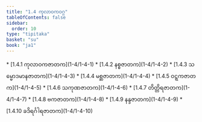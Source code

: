 ```yaml
---
title: "1.4 ကုလာဝကဝဂ္ဂ"
tableOfContents: false
sidebar:
  order: 10
type: "tipitaka"
basket: "su"
book: "ja1"
---
```



<DynamicBreadcrumb />



<TableOfContents book="ja1" section="1.4">
* [1.4.1 ကုလာဝကဇာတက](1-4/1-4-1)
* [1.4.2 နစ္စဇာတက](1-4/1-4-2)
* [1.4.3 သမ္မောဒမာနဇာတက](1-4/1-4-3)
* [1.4.4 မစ္ဆဇာတက](1-4/1-4-4)
* [1.4.5 ဝဋ္ဋကဇာတက](1-4/1-4-5)
* [1.4.6 သကုဏဇာတက](1-4/1-4-6)
* [1.4.7 တိတ္တိရဇာတက](1-4/1-4-7)
* [1.4.8 ဗကဇာတက](1-4/1-4-8)
* [1.4.9 နန္ဒဇာတက](1-4/1-4-9)
* [1.4.10 ခဒိရင်္ဂါရဇာတက](1-4/1-4-10)
</TableOfContents>